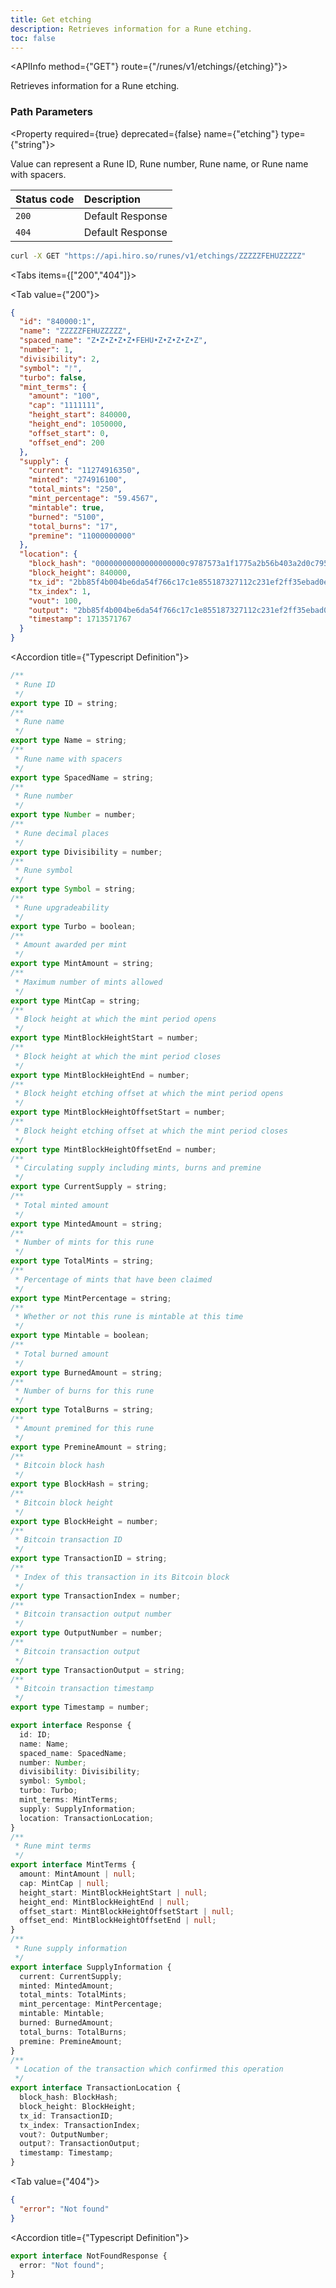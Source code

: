 ```yaml
---
title: Get etching
description: Retrieves information for a Rune etching.
toc: false
---
```



<Root>

<API>

<APIInfo method={"GET"} route={"/runes/v1/etchings/{etching}"}>

Retrieves information for a Rune etching.
### Path Parameters

<Property required={true} deprecated={false} name={"etching"} type={"string"}>

Value can represent a Rune ID, Rune number, Rune name, or Rune name with spacers.

</Property>

| Status code | Description |
| :----------- | :----------- |
| `200` | Default Response |
| `404` | Default Response |

</APIInfo>

<APIExample>

```bash title="curl"
curl -X GET "https://api.hiro.so/runes/v1/etchings/ZZZZZFEHUZZZZZ"
```

<Tabs items={["200","404"]}>

<Tab value={"200"}>



```json title="Example Response"
{
  "id": "840000:1",
  "name": "ZZZZZFEHUZZZZZ",
  "spaced_name": "Z•Z•Z•Z•Z•FEHU•Z•Z•Z•Z•Z",
  "number": 1,
  "divisibility": 2,
  "symbol": "ᚠ",
  "turbo": false,
  "mint_terms": {
    "amount": "100",
    "cap": "1111111",
    "height_start": 840000,
    "height_end": 1050000,
    "offset_start": 0,
    "offset_end": 200
  },
  "supply": {
    "current": "11274916350",
    "minted": "274916100",
    "total_mints": "250",
    "mint_percentage": "59.4567",
    "mintable": true,
    "burned": "5100",
    "total_burns": "17",
    "premine": "11000000000"
  },
  "location": {
    "block_hash": "00000000000000000000c9787573a1f1775a2b56b403a2d0c7957e9a5bc754bb",
    "block_height": 840000,
    "tx_id": "2bb85f4b004be6da54f766c17c1e855187327112c231ef2ff35ebad0ea67c69e",
    "tx_index": 1,
    "vout": 100,
    "output": "2bb85f4b004be6da54f766c17c1e855187327112c231ef2ff35ebad0ea67c69e:100",
    "timestamp": 1713571767
  }
}
```

<Accordions>

<Accordion title={"Typescript Definition"}>

```ts
/**
 * Rune ID
 */
export type ID = string;
/**
 * Rune name
 */
export type Name = string;
/**
 * Rune name with spacers
 */
export type SpacedName = string;
/**
 * Rune number
 */
export type Number = number;
/**
 * Rune decimal places
 */
export type Divisibility = number;
/**
 * Rune symbol
 */
export type Symbol = string;
/**
 * Rune upgradeability
 */
export type Turbo = boolean;
/**
 * Amount awarded per mint
 */
export type MintAmount = string;
/**
 * Maximum number of mints allowed
 */
export type MintCap = string;
/**
 * Block height at which the mint period opens
 */
export type MintBlockHeightStart = number;
/**
 * Block height at which the mint period closes
 */
export type MintBlockHeightEnd = number;
/**
 * Block height etching offset at which the mint period opens
 */
export type MintBlockHeightOffsetStart = number;
/**
 * Block height etching offset at which the mint period closes
 */
export type MintBlockHeightOffsetEnd = number;
/**
 * Circulating supply including mints, burns and premine
 */
export type CurrentSupply = string;
/**
 * Total minted amount
 */
export type MintedAmount = string;
/**
 * Number of mints for this rune
 */
export type TotalMints = string;
/**
 * Percentage of mints that have been claimed
 */
export type MintPercentage = string;
/**
 * Whether or not this rune is mintable at this time
 */
export type Mintable = boolean;
/**
 * Total burned amount
 */
export type BurnedAmount = string;
/**
 * Number of burns for this rune
 */
export type TotalBurns = string;
/**
 * Amount premined for this rune
 */
export type PremineAmount = string;
/**
 * Bitcoin block hash
 */
export type BlockHash = string;
/**
 * Bitcoin block height
 */
export type BlockHeight = number;
/**
 * Bitcoin transaction ID
 */
export type TransactionID = string;
/**
 * Index of this transaction in its Bitcoin block
 */
export type TransactionIndex = number;
/**
 * Bitcoin transaction output number
 */
export type OutputNumber = number;
/**
 * Bitcoin transaction output
 */
export type TransactionOutput = string;
/**
 * Bitcoin transaction timestamp
 */
export type Timestamp = number;

export interface Response {
  id: ID;
  name: Name;
  spaced_name: SpacedName;
  number: Number;
  divisibility: Divisibility;
  symbol: Symbol;
  turbo: Turbo;
  mint_terms: MintTerms;
  supply: SupplyInformation;
  location: TransactionLocation;
}
/**
 * Rune mint terms
 */
export interface MintTerms {
  amount: MintAmount | null;
  cap: MintCap | null;
  height_start: MintBlockHeightStart | null;
  height_end: MintBlockHeightEnd | null;
  offset_start: MintBlockHeightOffsetStart | null;
  offset_end: MintBlockHeightOffsetEnd | null;
}
/**
 * Rune supply information
 */
export interface SupplyInformation {
  current: CurrentSupply;
  minted: MintedAmount;
  total_mints: TotalMints;
  mint_percentage: MintPercentage;
  mintable: Mintable;
  burned: BurnedAmount;
  total_burns: TotalBurns;
  premine: PremineAmount;
}
/**
 * Location of the transaction which confirmed this operation
 */
export interface TransactionLocation {
  block_hash: BlockHash;
  block_height: BlockHeight;
  tx_id: TransactionID;
  tx_index: TransactionIndex;
  vout?: OutputNumber;
  output?: TransactionOutput;
  timestamp: Timestamp;
}

```

</Accordion>

</Accordions>

</Tab>

<Tab value={"404"}>



```json title="Example Response"
{
  "error": "Not found"
}
```

<Accordions>

<Accordion title={"Typescript Definition"}>

```ts
export interface NotFoundResponse {
  error: "Not found";
}

```

</Accordion>

</Accordions>

</Tab>

</Tabs>

</APIExample>

</API>

</Root>
